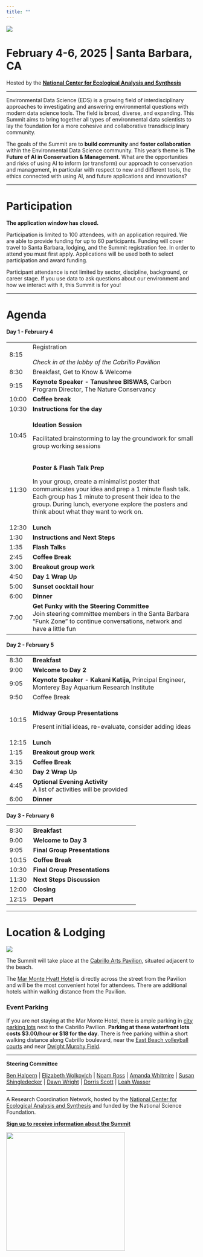 ```yaml
---
title: ""
---
```


![](img/eds-banner-date-location.jpg){fig-align="center"}

# **February 4-6, 2025 \| Santa Barbara, CA**

Hosted by the [**National Center for Ecological Analysis and Synthesis**](https://www.nceas.ucsb.edu/)

------------------------------------------------------------------------

Environmental Data Science (EDS) is a growing field of interdisciplinary approaches to investigating and answering environmental questions with modern data science tools. The field is broad, diverse, and expanding. This Summit aims to bring together all types of environmental data scientists to lay the foundation for a more cohesive and collaborative transdisciplinary community.

The goals of the Summit are to **build community** and **foster collaboration** within the Environmental Data Science community. This year's theme is **The Future of AI in Conservation & Management**. What are the opportunities and risks of using AI to inform (or transform) our approach to conservation and management, in particular with respect to new and different tools, the ethics connected with using AI, and future applications and innovations?

------------------------------------------------------------------------

# Participation

**The application window has closed.**

Participation is limited to 100 attendees, with an application required. We are able to provide funding for up to 60 participants. Funding will cover travel to Santa Barbara, lodging, and the Summit registration fee. In order to attend you must first apply. Applications will be used both to select participation and award funding.

Participant attendance is not limited by sector, discipline, background, or career stage. If you use data to ask questions about our environment and how we interact with it, this Summit is for you!

------------------------------------------------------------------------

# Agenda

#### **Day 1 - February 4**

+------------+----------------------------------------------------------------------------------------------------------------------------------------------------------------------------------------------------------------------------------------------------------+
| 8:15       | Registration\                                                                                                                                                                                                                                            |
|            | \                                                                                                                                                                                                                                                        |
|            | *Check in at the lobby of the Cabrillo Pavillion*                                                                                                                                                                                                        |
+------------+----------------------------------------------------------------------------------------------------------------------------------------------------------------------------------------------------------------------------------------------------------+
| 8:30       | Breakfast, Get to Know & Welcome                                                                                                                                                                                                                         |
+------------+----------------------------------------------------------------------------------------------------------------------------------------------------------------------------------------------------------------------------------------------------------+
| 9:15       | **Keynote Speaker - Tanushree BISWAS,** Carbon Program Director, The Nature Conservancy                                                                                                                                                                  |
+------------+----------------------------------------------------------------------------------------------------------------------------------------------------------------------------------------------------------------------------------------------------------+
| 10:00      | **Coffee break**                                                                                                                                                                                                                                         |
+------------+----------------------------------------------------------------------------------------------------------------------------------------------------------------------------------------------------------------------------------------------------------+
| 10:30      | **Instructions for the day**                                                                                                                                                                                                                             |
+------------+----------------------------------------------------------------------------------------------------------------------------------------------------------------------------------------------------------------------------------------------------------+
| 10:45      | **Ideation Session**                                                                                                                                                                                                                                     |
|            |                                                                                                                                                                                                                                                          |
|            | Facilitated brainstorming to lay the groundwork for small group working sessions                                                                                                                                                                         |
+------------+----------------------------------------------------------------------------------------------------------------------------------------------------------------------------------------------------------------------------------------------------------+
| 11:30      | **Poster & Flash Talk Prep**                                                                                                                                                                                                                             |
|            |                                                                                                                                                                                                                                                          |
|            | In your group, create a minimalist poster that communicates your idea and prep a 1 minute flash talk.  Each group has 1 minute to present their idea to the group. During lunch, everyone explore the posters and think about what they want to work on. |
+------------+----------------------------------------------------------------------------------------------------------------------------------------------------------------------------------------------------------------------------------------------------------+
| 12:30      | **Lunch**                                                                                                                                                                                                                                                |
+------------+----------------------------------------------------------------------------------------------------------------------------------------------------------------------------------------------------------------------------------------------------------+
| 1:30       | **Instructions and Next Steps**                                                                                                                                                                                                                          |
+------------+----------------------------------------------------------------------------------------------------------------------------------------------------------------------------------------------------------------------------------------------------------+
| 1:35       | **Flash Talks**                                                                                                                                                                                                                                          |
+------------+----------------------------------------------------------------------------------------------------------------------------------------------------------------------------------------------------------------------------------------------------------+
| 2:45       | **Coffee Break**                                                                                                                                                                                                                                         |
+------------+----------------------------------------------------------------------------------------------------------------------------------------------------------------------------------------------------------------------------------------------------------+
| 3:00       | **Breakout group work**                                                                                                                                                                                                                                  |
+------------+----------------------------------------------------------------------------------------------------------------------------------------------------------------------------------------------------------------------------------------------------------+
| 4:50       | **Day 1 Wrap Up**                                                                                                                                                                                                                                        |
+------------+----------------------------------------------------------------------------------------------------------------------------------------------------------------------------------------------------------------------------------------------------------+
| 5:00       | **Sunset cocktail hour**                                                                                                                                                                                                                                 |
+------------+----------------------------------------------------------------------------------------------------------------------------------------------------------------------------------------------------------------------------------------------------------+
| 6:00       | **Dinner**                                                                                                                                                                                                                                               |
+------------+----------------------------------------------------------------------------------------------------------------------------------------------------------------------------------------------------------------------------------------------------------+
| 7:00       | **Get Funky with the Steering Committee**\                                                                                                                                                                                                               |
|            | Join steering committee members in the Santa Barbara "Funk Zone" to continue conversations, network and have a little fun                                                                                                                                |
+------------+----------------------------------------------------------------------------------------------------------------------------------------------------------------------------------------------------------------------------------------------------------+

#### **Day 2 - February 5**

+-----------+---------------------------------------------------------------------------------------------------+
| 8:30      | **Breakfast**                                                                                     |
+-----------+---------------------------------------------------------------------------------------------------+
| 9:00      | **Welcome to Day 2**                                                                              |
+-----------+---------------------------------------------------------------------------------------------------+
| 9:05      | **Keynote Speaker - Kakani Katija,** Principal Engineer, Monterey Bay Aquarium Research Institute |
+-----------+---------------------------------------------------------------------------------------------------+
| 9:50      | Coffee Break                                                                                      |
+-----------+---------------------------------------------------------------------------------------------------+
| 10:15     | **Midway Group Presentations**                                                                    |
|           |                                                                                                   |
|           | Present initial ideas, re-evaluate, consider adding ideas                                         |
+-----------+---------------------------------------------------------------------------------------------------+
| 12:15     | **Lunch**                                                                                         |
+-----------+---------------------------------------------------------------------------------------------------+
| 1:15      | **Breakout group work**                                                                           |
+-----------+---------------------------------------------------------------------------------------------------+
| 3:15      | **Coffee Break**                                                                                  |
+-----------+---------------------------------------------------------------------------------------------------+
| 4:30      | **Day 2 Wrap Up**                                                                                 |
+-----------+---------------------------------------------------------------------------------------------------+
| 4:45      | **Optional Evening Activity\                                                                      |
|           | **A list of activities will be provided                                                           |
+-----------+---------------------------------------------------------------------------------------------------+
| 6:00      | **Dinner**                                                                                        |
+-----------+---------------------------------------------------------------------------------------------------+

#### **Day 3 - February 6**

+------------+---------------------------------------------------------+
| 8:30       | **Breakfast**                                           |
+------------+---------------------------------------------------------+
| 9:00       | **Welcome to Day 3**                                    |
+------------+---------------------------------------------------------+
| 9:05       | **Final Group Presentations**                           |
+------------+---------------------------------------------------------+
| 10:15      | **Coffee Break**                                        |
+------------+---------------------------------------------------------+
| 10:30      | **Final Group Presentations**                           |
+------------+---------------------------------------------------------+
| 11:30      | **Next Steps Discussion**                               |
+------------+---------------------------------------------------------+
| 12:00      | **Closing**                                             |
+------------+---------------------------------------------------------+
| 12:15      | **Depart**                                              |
+------------+---------------------------------------------------------+

------------------------------------------------------------------------

# Location & Lodging

![](img/2M9A9814-Pano.jpg){fig-align="center"}

The Summit will take place at the [Cabrillo Arts Pavilion](https://cabrillopavilion.santabarbaraca.gov/), situated adjacent to the beach.

The [Mar Monte Hyatt Hotel](https://www.hyatt.com/en-US/hotel/california/mar-monte-hotel/sbars) is directly across the street from the Pavilion and will be the most convenient hotel for attendees. There are additional hotels within walking distance from the Pavilion.

### Event Parking

If you are not staying at the Mar Monte Hotel, there is ample parking in [city parking lots](https://goo.gl/maps/6iihTuXCtmYxbrEz9) next to the Cabrillo Pavilion. **Parking at these waterfront lots costs \$3.00/hour or \$18 for the day**. There is free parking within a short walking distance along Cabrillo boulevard, near the [East Beach volleyball courts](https://goo.gl/maps/YoLd2nJwcmH4cqhy7) and near [Dwight Murphy Field](https://goo.gl/maps/y82sUHe4TAHgDcLp9). \

------------------------------------------------------------------------

**Steering Committee**

[Ben Halpern](https://www.nceas.ucsb.edu/about-us/our-people) \| [Elizabeth Wolkovich](https://biodiversity.ubc.ca/people/faculty/elizabeth-m-wolkovich) \| [Noam Ross](https://www.noamross.net/) \| [Amanda Whitmire](https://library.stanford.edu/people/thalassa) \| [Susan Shingledecker](https://www.esipfed.org/about/staff/susan-shingledecker) \| [Dawn Wright](https://dusk.geo.orst.edu/index.html) \| [Dorris Scott](https://dscott.netlify.app/) \| [Leah Wasser](https://www.leahwasser.com/)

------------------------------------------------------------------------

A Research Coordination Network, hosted by the [National Center for Ecological Analysis and Synthesis](https://www.nceas.ucsb.edu/) and funded by the National Science Foundation.

[**Sign up to receive information about the Summit**](https://landing.mailerlite.com/webforms/landing/a5o1r3)

![](img/NCEAS-full%20logo-4C.png){fig-align="center" width="314"}
